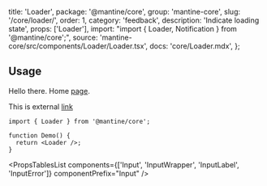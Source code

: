 
  title: 'Loader',
  package: '@mantine/core',
  group: 'mantine-core',
  slug: '/core/loader/',
  order: 1,
  category: 'feedback',
  description: 'Indicate loading state',
  props: ['Loader'],
  import: "import { Loader, Notification } from '@mantine/core';",
  source: 'mantine-core/src/components/Loader/Loader.tsx',
  docs: 'core/Loader.mdx',
};


## Usage

Hello there. Home [page](/).

This is external [link](https://google.com)

```tsx
import { Loader } from '@mantine/core';

function Demo() {
  return <Loader />;
}
```

<StylesApiTable component="Switch" />

<PropsTablesList
  components={['Input', 'InputWrapper', 'InputLabel', 'InputError']}
  componentPrefix="Input"
/>
